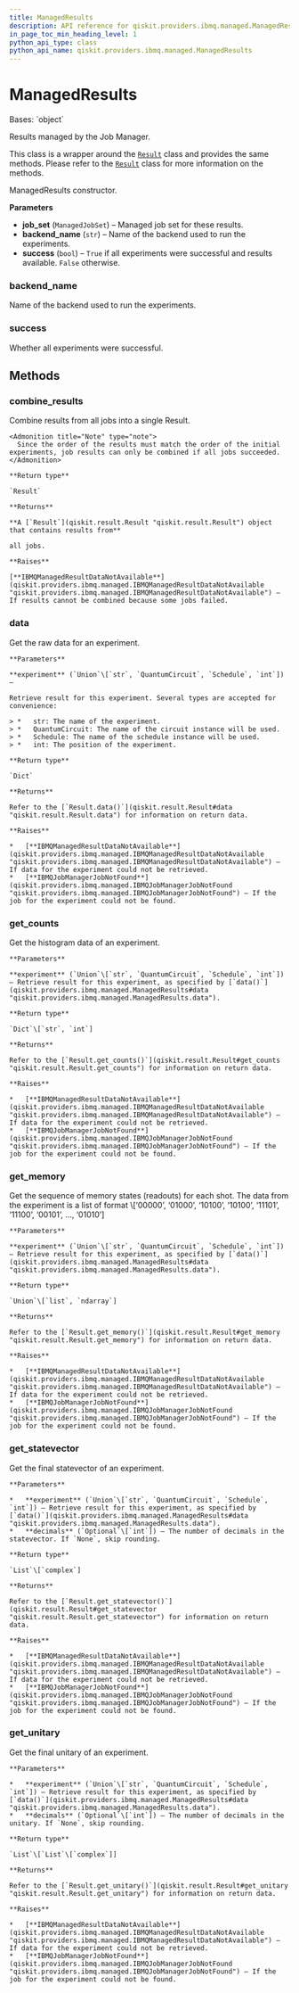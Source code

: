 ```yaml
---
title: ManagedResults
description: API reference for qiskit.providers.ibmq.managed.ManagedResults
in_page_toc_min_heading_level: 1
python_api_type: class
python_api_name: qiskit.providers.ibmq.managed.ManagedResults
---
```


# ManagedResults

<Class id="qiskit.providers.ibmq.managed.ManagedResults" isDedicatedPage={true} github="https://github.com/qiskit/qiskit-ibmq-provider/tree/stable/0.19/qiskit/providers/ibmq/managed/managedresults.py" signature="ManagedResults(job_set, backend_name, success)">
  Bases: `object`

  Results managed by the Job Manager.

  This class is a wrapper around the [`Result`](qiskit.result.Result "qiskit.result.Result") class and provides the same methods. Please refer to the [`Result`](qiskit.result.Result "qiskit.result.Result") class for more information on the methods.

  ManagedResults constructor.

  **Parameters**

  *   **job\_set** (`ManagedJobSet`) – Managed job set for these results.
  *   **backend\_name** (`str`) – Name of the backend used to run the experiments.
  *   **success** (`bool`) – `True` if all experiments were successful and results available. `False` otherwise.

  ### backend\_name

  <Attribute id="qiskit.providers.ibmq.managed.ManagedResults.backend_name" name="backend_name">
    Name of the backend used to run the experiments.
  </Attribute>

  ### success

  <Attribute id="qiskit.providers.ibmq.managed.ManagedResults.success" name="success">
    Whether all experiments were successful.
  </Attribute>

  ## Methods

  ### combine\_results

  <Function id="qiskit.providers.ibmq.managed.ManagedResults.combine_results" name="combine_results" signature="ManagedResults.combine_results()">
    Combine results from all jobs into a single Result.

    <Admonition title="Note" type="note">
      Since the order of the results must match the order of the initial experiments, job results can only be combined if all jobs succeeded.
    </Admonition>

    **Return type**

    `Result`

    **Returns**

    **A [`Result`](qiskit.result.Result "qiskit.result.Result") object that contains results from**

    all jobs.

    **Raises**

    [**IBMQManagedResultDataNotAvailable**](qiskit.providers.ibmq.managed.IBMQManagedResultDataNotAvailable "qiskit.providers.ibmq.managed.IBMQManagedResultDataNotAvailable") – If results cannot be combined because some jobs failed.
  </Function>

  ### data

  <Function id="qiskit.providers.ibmq.managed.ManagedResults.data" name="data" signature="ManagedResults.data(experiment)">
    Get the raw data for an experiment.

    **Parameters**

    **experiment** (`Union`\[`str`, `QuantumCircuit`, `Schedule`, `int`]) –

    Retrieve result for this experiment. Several types are accepted for convenience:

    > *   str: The name of the experiment.
    > *   QuantumCircuit: The name of the circuit instance will be used.
    > *   Schedule: The name of the schedule instance will be used.
    > *   int: The position of the experiment.

    **Return type**

    `Dict`

    **Returns**

    Refer to the [`Result.data()`](qiskit.result.Result#data "qiskit.result.Result.data") for information on return data.

    **Raises**

    *   [**IBMQManagedResultDataNotAvailable**](qiskit.providers.ibmq.managed.IBMQManagedResultDataNotAvailable "qiskit.providers.ibmq.managed.IBMQManagedResultDataNotAvailable") – If data for the experiment could not be retrieved.
    *   [**IBMQJobManagerJobNotFound**](qiskit.providers.ibmq.managed.IBMQJobManagerJobNotFound "qiskit.providers.ibmq.managed.IBMQJobManagerJobNotFound") – If the job for the experiment could not be found.
  </Function>

  ### get\_counts

  <Function id="qiskit.providers.ibmq.managed.ManagedResults.get_counts" name="get_counts" signature="ManagedResults.get_counts(experiment)">
    Get the histogram data of an experiment.

    **Parameters**

    **experiment** (`Union`\[`str`, `QuantumCircuit`, `Schedule`, `int`]) – Retrieve result for this experiment, as specified by [`data()`](qiskit.providers.ibmq.managed.ManagedResults#data "qiskit.providers.ibmq.managed.ManagedResults.data").

    **Return type**

    `Dict`\[`str`, `int`]

    **Returns**

    Refer to the [`Result.get_counts()`](qiskit.result.Result#get_counts "qiskit.result.Result.get_counts") for information on return data.

    **Raises**

    *   [**IBMQManagedResultDataNotAvailable**](qiskit.providers.ibmq.managed.IBMQManagedResultDataNotAvailable "qiskit.providers.ibmq.managed.IBMQManagedResultDataNotAvailable") – If data for the experiment could not be retrieved.
    *   [**IBMQJobManagerJobNotFound**](qiskit.providers.ibmq.managed.IBMQJobManagerJobNotFound "qiskit.providers.ibmq.managed.IBMQJobManagerJobNotFound") – If the job for the experiment could not be found.
  </Function>

  ### get\_memory

  <Function id="qiskit.providers.ibmq.managed.ManagedResults.get_memory" name="get_memory" signature="ManagedResults.get_memory(experiment)">
    Get the sequence of memory states (readouts) for each shot. The data from the experiment is a list of format \[‘00000’, ‘01000’, ‘10100’, ‘10100’, ‘11101’, ‘11100’, ‘00101’, …, ‘01010’]

    **Parameters**

    **experiment** (`Union`\[`str`, `QuantumCircuit`, `Schedule`, `int`]) – Retrieve result for this experiment, as specified by [`data()`](qiskit.providers.ibmq.managed.ManagedResults#data "qiskit.providers.ibmq.managed.ManagedResults.data").

    **Return type**

    `Union`\[`list`, `ndarray`]

    **Returns**

    Refer to the [`Result.get_memory()`](qiskit.result.Result#get_memory "qiskit.result.Result.get_memory") for information on return data.

    **Raises**

    *   [**IBMQManagedResultDataNotAvailable**](qiskit.providers.ibmq.managed.IBMQManagedResultDataNotAvailable "qiskit.providers.ibmq.managed.IBMQManagedResultDataNotAvailable") – If data for the experiment could not be retrieved.
    *   [**IBMQJobManagerJobNotFound**](qiskit.providers.ibmq.managed.IBMQJobManagerJobNotFound "qiskit.providers.ibmq.managed.IBMQJobManagerJobNotFound") – If the job for the experiment could not be found.
  </Function>

  ### get\_statevector

  <Function id="qiskit.providers.ibmq.managed.ManagedResults.get_statevector" name="get_statevector" signature="ManagedResults.get_statevector(experiment, decimals=None)">
    Get the final statevector of an experiment.

    **Parameters**

    *   **experiment** (`Union`\[`str`, `QuantumCircuit`, `Schedule`, `int`]) – Retrieve result for this experiment, as specified by [`data()`](qiskit.providers.ibmq.managed.ManagedResults#data "qiskit.providers.ibmq.managed.ManagedResults.data").
    *   **decimals** (`Optional`\[`int`]) – The number of decimals in the statevector. If `None`, skip rounding.

    **Return type**

    `List`\[`complex`]

    **Returns**

    Refer to the [`Result.get_statevector()`](qiskit.result.Result#get_statevector "qiskit.result.Result.get_statevector") for information on return data.

    **Raises**

    *   [**IBMQManagedResultDataNotAvailable**](qiskit.providers.ibmq.managed.IBMQManagedResultDataNotAvailable "qiskit.providers.ibmq.managed.IBMQManagedResultDataNotAvailable") – If data for the experiment could not be retrieved.
    *   [**IBMQJobManagerJobNotFound**](qiskit.providers.ibmq.managed.IBMQJobManagerJobNotFound "qiskit.providers.ibmq.managed.IBMQJobManagerJobNotFound") – If the job for the experiment could not be found.
  </Function>

  ### get\_unitary

  <Function id="qiskit.providers.ibmq.managed.ManagedResults.get_unitary" name="get_unitary" signature="ManagedResults.get_unitary(experiment, decimals=None)">
    Get the final unitary of an experiment.

    **Parameters**

    *   **experiment** (`Union`\[`str`, `QuantumCircuit`, `Schedule`, `int`]) – Retrieve result for this experiment, as specified by [`data()`](qiskit.providers.ibmq.managed.ManagedResults#data "qiskit.providers.ibmq.managed.ManagedResults.data").
    *   **decimals** (`Optional`\[`int`]) – The number of decimals in the unitary. If `None`, skip rounding.

    **Return type**

    `List`\[`List`\[`complex`]]

    **Returns**

    Refer to the [`Result.get_unitary()`](qiskit.result.Result#get_unitary "qiskit.result.Result.get_unitary") for information on return data.

    **Raises**

    *   [**IBMQManagedResultDataNotAvailable**](qiskit.providers.ibmq.managed.IBMQManagedResultDataNotAvailable "qiskit.providers.ibmq.managed.IBMQManagedResultDataNotAvailable") – If data for the experiment could not be retrieved.
    *   [**IBMQJobManagerJobNotFound**](qiskit.providers.ibmq.managed.IBMQJobManagerJobNotFound "qiskit.providers.ibmq.managed.IBMQJobManagerJobNotFound") – If the job for the experiment could not be found.
  </Function>
</Class>

